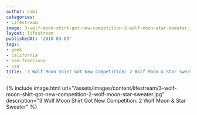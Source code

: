 ```yaml
---
author: rami
categories:
- Lifestream
image: 3-wolf-moon-shirt-got-new-competition-2-wolf-moon-star-sweater.jpg
layout: lifestream
publishedAt: '2010-03-03'
tags:
- geek
- california
- san-francisco
- usa
title: '3 Wolf Moon Shirt Got New Competition: 2 Wolf Moon & Star Sweater'
---
```


{% include image.html url="/assets/images/content/lifestream/3-wolf-moon-shirt-got-new-competition-2-wolf-moon-star-sweater.jpg" description="3 Wolf Moon Shirt Got New Competition: 2 Wolf Moon & Star Sweater" %}